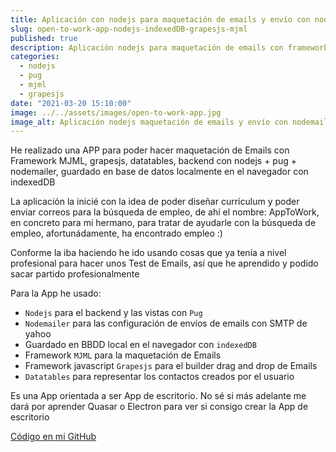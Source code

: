 ---
title: Aplicación con nodejs para maquetación de emails y envío con nodemailer
slug: open-to-work-app-nodejs-indexedDB-grapesjs-mjml
published: true
description: Aplicación nodejs para maquetación de emails con frameworks MJML y grapesjs y envío de emails de pruebas con nodemailer y configuración SMTP
categories:
  - nodejs
  - pug
  - mjml
  - grapesjs
date: "2021-03-20 15:10:00"
image: ../../assets/images/open-to-work-app.jpg
image_alt: Aplicación nodejs maquetación de emails y envío con nodemailer
---

He realizado una APP para poder hacer maquetación de Emails con Framework MJML, grapesjs, datatables, backend con nodejs + pug + nodemailer, guardado en base de datos localmente en el navegador con indexedDB

La aplicación la inicié con la idea de poder diseñar currículum y poder enviar correos para la búsqueda de empleo, de ahí el nombre: AppToWork, en concreto para mi hermano, para tratar de ayudarle con la búsqueda de empleo, afortunádamente, ha encontrado empleo :)

Conforme la iba haciendo he ido usando cosas que ya tenía a nivel profesional para hacer unos Test de Emails, así que he aprendido y podido sacar partido profesionalmente

Para la App he usado:

* `Nodejs` para el backend y las vistas con `Pug`
* `Nodemailer` para las configuración de envíos de emails con SMTP de yahoo
* Guardado en BBDD local en el navegador con `indexedDB`
* Framework `MJML` para la maquetación de Emails
* Framework javascript `Grapesjs` para el builder drag and drop de Emails
* `Datatables` para representar los contactos creados por el usuario

Es una App orientada a ser App de escritorio. No sé si más adelante me dará por aprender Quasar o Electron para ver si consigo crear la App de escritorio

<a href="https://github.com/ivanalbizu/opentowork" target="_blank" rel="noopener">Código en mi GitHub</a>

